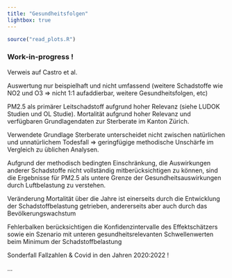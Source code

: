 ```yaml
---
title: "Gesundheitsfolgen"
lightbox: true
---
```



```r
source("read_plots.R")
```


### Work-in-progress !

<!-- TODO: see issue #34 -->

Verweis auf Castro et al.

Auswertung nur beispielhaft und nicht umfassend (weitere Schadstoffe wie NO2 und O3 => nicht 1:1 aufaddierbar, weitere Gesundheitsfolgen, etc)

PM2.5 als primärer Leitschadstoff aufgrund hoher Relevanz (siehe LUDOK Studien und OL Studie). 
Mortalität aufgrund hoher Relevanz und verfügbaren Grundlagendaten zur Sterberate im Kanton Zürich.

Verwendete Grundlage Sterberate unterscheidet nicht zwischen natürlichen und unnatürlichem Todesfall => geringfügige methodische Unschärfe im Vergleich zu üblichen Analysen.

Aufgrund der methodisch bedingten Einschränkung, die Auswirkungen anderer Schadstoffe nicht vollständig mitberücksichtigen zu können, sind die Ergebnisse für PM2.5 als untere Grenze der Gesundheitsauswirkungen durch Luftbelastung zu verstehen.

Veränderung Mortalität über die Jahre ist einerseits durch die Entwicklung der Schadstoffbelastung getrieben, andererseits aber auch durch das Bevölkerungswachstum

Fehlerbalken berücksichtigen die Konfidenzintervalle des Effektschätzers sowie ein Szenario mit unteren gesundheitsrelevanten Schwellenwerten beim Minimum der Schadstoffbelastung

Sonderfall Fallzahlen & Covid in den Jahren 2020:2022 !

...
